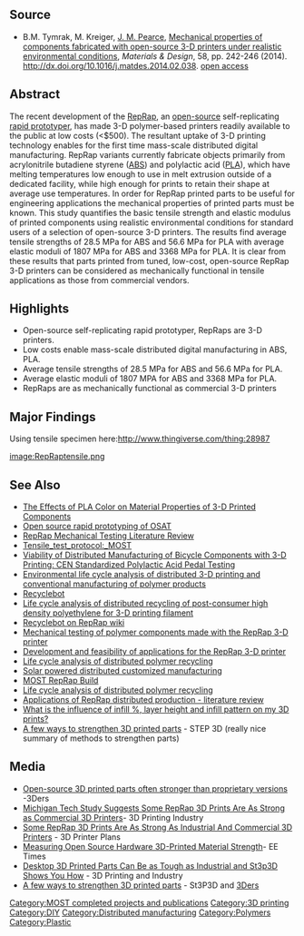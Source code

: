 {{MOST}}
{{Pearce-pubs}}
{{MOST-RepRap}}

==Source==
* B.M. Tymrak, M. Kreiger, [[J. M. Pearce]], [http://dx.doi.org/10.1016/j.matdes.2014.02.038 Mechanical properties of components fabricated with open-source 3-D printers under realistic environmental conditions], ''Materials & Design'', 58, pp. 242-246 (2014).  http://dx.doi.org/10.1016/j.matdes.2014.02.038. [https://www.academia.edu/6209168/Mechanical_properties_of_components_fabricated_with_open-source_3-D_printers_under_realistic_environmental_conditions open access]

==Abstract==
The recent development of the [[RepRap]], an [[open-source]] self-replicating [[rapid prototyper]], has made 3-D polymer-based printers readily available to the public at low costs (<$500). The resultant uptake of 3-D printing technology enables for the first time mass-scale distributed digital manufacturing. RepRap variants currently fabricate objects primarily from acrylonitrile butadiene styrene ([[ABS]]) and polylactic acid ([[PLA]]), which have melting temperatures low enough to use in melt extrusion outside of a dedicated facility, while high enough for prints to retain their shape at average use temperatures. In order for RepRap printed parts to be useful for engineering applications the mechanical properties of printed parts must be known. This study quantifies the basic tensile strength and elastic modulus of printed components using realistic environmental conditions for standard users of a selection of open-source 3-D printers. The results find average tensile strengths of 28.5 MPa for ABS and 56.6 MPa for PLA with average elastic moduli of 1807 MPa for ABS and 3368 MPa for PLA. It is clear from these results that parts printed from tuned, low-cost, open-source RepRap 3-D printers can be considered as mechanically functional in tensile applications as those from commercial vendors.

==Highlights==
* Open-source self-replicating rapid prototyper, RepRaps are 3-D printers.
* Low costs enable mass-scale distributed digital manufacturing in ABS, PLA.
* Average tensile strengths of 28.5 MPa for ABS and 56.6 MPa for PLA.
* Average elastic moduli of 1807 MPA for ABS and 3368 MPa for PLA.
* RepRaps are as mechanically functional as commercial 3-D printers

==Major Findings==

Using tensile specimen here:http://www.thingiverse.com/thing:28987

[[image:RepRaptensile.png]]

==See Also==
* [[The Effects of PLA Color on Material Properties of 3-D Printed Components]]
* [[Open source rapid prototyping of OSAT]]
* [[RepRap Mechanical Testing Literature Review]]
* [[Tensile_test_protocol:_MOST]]
* [[Viability of Distributed Manufacturing of Bicycle Components with 3-D Printing: CEN Standardized Polylactic Acid Pedal Testing]]
* [[Environmental life cycle analysis of distributed 3-D printing and conventional manufacturing of polymer products]] 
* [[Recyclebot]]
* [[Life cycle analysis of distributed recycling of post-consumer high density polyethylene for 3-D printing filament]]
* [http://reprap.org/wiki/Recyclebot Recyclebot on RepRap wiki]
* [[Mechanical testing of polymer components made with the  RepRap 3-D printer]] 
* [[Development and feasibility of applications for the RepRap 3-D printer]] 
* [[Life cycle analysis of distributed polymer recycling]]
* [[Solar powered distributed customized manufacturing]]
* [[MOST RepRap Build]]
* [[Life cycle analysis of distributed polymer recycling]]
* [[Applications of RepRap distributed production - literature review]]
* [http://my3dmatter.com/influence-infill-layer-height-pattern/ What is the influence of infill %, layer height and infill pattern on my 3D prints?]
* [http://st3p3d.com/blogs/3d-printing/14992261-a-few-ways-to-strengthen-3d-printed-parts A few ways to strengthen 3D printed parts] - STEP 3D (really nice summary of methods to strengthen parts)

==Media==
* [http://www.3ders.org/articles/20140228-open-source-3d-printed-parts-often-stronger-than-proprietary-versions.html Open-source 3D printed parts often stronger than proprietary versions] -3Ders
* [http://3dprintingindustry.com/2014/03/04/michigan-tech-study-reprap-3d-prints/ Michigan Tech Study Suggests Some RepRap 3D Prints Are As Strong as Commercial 3D Printers]- 3D Printing Industry
* [http://3dprinterplans.info/some-reprap-3d-prints-are-as-strong-as-industrial-and-commercial-3d-printers/ Some RepRap 3D Prints Are As Strong As Industrial And Commercial 3D Printers] - 3D Printer Plans
* [http://www.eetimes.com/author.asp?section_id=36&doc_id=1321387&_mc=RSS_EET_EDT Measuring Open Source Hardware 3D-Printed Material Strength]- EE Times
* [http://3dprintingindustry.com/2014/08/06/desktop-3d-printed-parts-can-tough-industrial-st3p3d-shows/ Desktop 3D Printed Parts Can Be as Tough as Industrial and St3p3D Shows You How] - 3D Printing and Industry
* [http://st3p3d.com/blogs/3d-printing/14992261-a-few-ways-to-strengthen-3d-printed-parts A few ways to strengthen 3D printed parts] - St3P3D and [http://www.3ders.org/articles/20141010-a-few-ways-to-strengthen-3d-printed-parts.html 3Ders]

[[Category:MOST completed projects and publications]]
[[Category:3D printing]]
[[Category:DIY]]
[[Category:Distributed manufacturing]]
[[Category:Polymers]]
[[Category:Plastic]]
